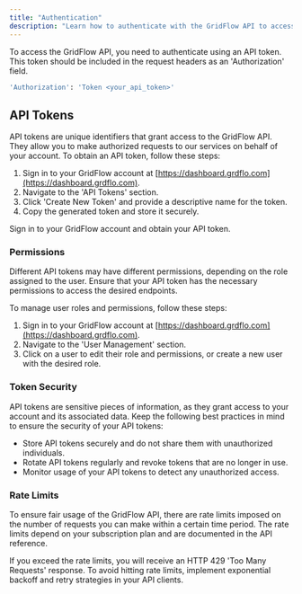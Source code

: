 ```yaml
---
title: "Authentication"
description: "Learn how to authenticate with the GridFlow API to access our services."
---
```


To access the GridFlow API, you need to authenticate using an API token. This token should be included in the request headers as an 'Authorization' field.
```bash
'Authorization': 'Token <your_api_token>'
```
## API Tokens

API tokens are unique identifiers that grant access to the GridFlow API. They allow you to make authorized requests to our services on behalf of your account. To obtain an API token, follow these steps:

1. Sign in to your GridFlow account at [https://dashboard.grdflo.com](https://dashboard.grdflo.com).
2. Navigate to the 'API Tokens' section.
3. Click 'Create New Token' and provide a descriptive name for the token.
4. Copy the generated token and store it securely.

<CardGroup cols={1}>
  <Card title="Get Your API Token" icon="key" href="https://dashboard.grdflo.com/api">
    Sign in to your GridFlow account and obtain your API token.
  </Card>
</CardGroup>

### Permissions

Different API tokens may have different permissions, depending on the role assigned to the user. Ensure that your API token has the necessary permissions to access the desired endpoints.

To manage user roles and permissions, follow these steps:

1. Sign in to your GridFlow account at [https://dashboard.grdflo.com](https://dashboard.grdflo.com).
2. Navigate to the 'User Management' section.
3. Click on a user to edit their role and permissions, or create a new user with the desired role.

### Token Security

API tokens are sensitive pieces of information, as they grant access to your account and its associated data. Keep the following best practices in mind to ensure the security of your API tokens:

- Store API tokens securely and do not share them with unauthorized individuals.
- Rotate API tokens regularly and revoke tokens that are no longer in use.
- Monitor usage of your API tokens to detect any unauthorized access.

### Rate Limits

To ensure fair usage of the GridFlow API, there are rate limits imposed on the number of requests you can make within a certain time period. The rate limits depend on your subscription plan and are documented in the API reference.

If you exceed the rate limits, you will receive an HTTP 429 'Too Many Requests' response. To avoid hitting rate limits, implement exponential backoff and retry strategies in your API clients.
